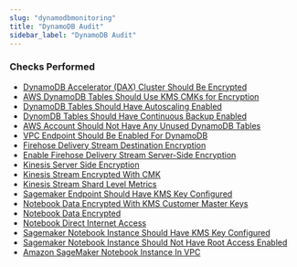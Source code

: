 ```yaml
---
slug: "dynamodbmonitoring"
title: "DynamoDB Audit"
sidebar_label: "DynamoDB Audit"
---
```


### Checks Performed

- [DynamoDB Accelerator (DAX) Cluster Should Be Encrypted](dynamodbmonitoring/rules/dax_cluster_encrypted)
- [AWS DynamoDB Tables Should Use KMS CMKs for Encryption](dynamodbmonitoring/rules/ddb_customer_kms_key)
- [DynamoDB Tables Should Have Autoscaling Enabled](dynamodbmonitoring/rules/ddb_table_autoscaling_enabled)
- [DynomDB Tables Should Have Continuous Backup Enabled](dynamodbmonitoring/rules/ddb_table_backup_enabled)
- [AWS Account Should Not Have Any Unused DynamoDB Tables](dynamodbmonitoring/rules/ddb_unused_tables)
- [VPC Endpoint Should Be Enabled For DynamoDB](dynamodbmonitoring/rules/ddb_vpc_endpoint_enabled)
- [Firehose Delivery Stream Destination Encryption](dynamodbmonitoring/rules/firehose_delivery_stream_destination_encryption)
- [Enable Firehose Delivery Stream Server-Side Encryption](dynamodbmonitoring/rules/firehose_delivery_stream_server_side_encryption)
- [Kinesis Server Side Encryption](dynamodbmonitoring/rules/kinesis_server_side_encryption)
- [Kinesis Stream Encrypted With CMK](dynamodbmonitoring/rules/kinesis_stream_encrypted_with_cmk)
- [Kinesis Stream Shard Level Metrics](dynamodbmonitoring/rules/kinesis_stream_shard_level_metrics)
- [Sagemaker Endpoint Should Have KMS Key  Configured](dynamodbmonitoring/rules/sagemaker_endpoint_configuration_kms_key_configured)
- [Notebook Data Encrypted With KMS Customer Master Keys](dynamodbmonitoring/rules/sagemaker_notebook_data_encrypted_customer_master_keys)
- [Notebook Data Encrypted](dynamodbmonitoring/rules/sagemaker_notebook_data_encrypted)
- [Notebook Direct Internet Access](dynamodbmonitoring/rules/sagemaker_notebook_direct_internet_access)
- [Sagemaker Notebook Instance Should Have KMS Key Configured](dynamodbmonitoring/rules/sagemaker_notebook_instance_kms_key_configured)
- [Sagemaker Notebook Instance Should Not Have Root Access Enabled](dynamodbmonitoring/rules/sagemaker_notebook_instance_root_access)
- [Amazon SageMaker Notebook Instance In VPC](dynamodbmonitoring/rules/sagemaker_notebook_instance_vpc)
